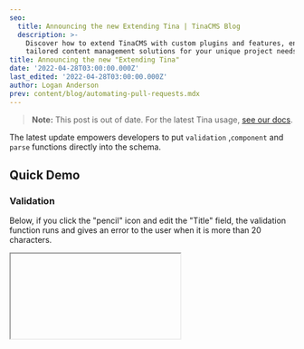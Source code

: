 ```yaml
---
seo:
  title: Announcing the new Extending Tina | TinaCMS Blog
  description: >-
    Discover how to extend TinaCMS with custom plugins and features, enabling
    tailored content management solutions for your unique project needs.
title: Announcing the new "Extending Tina"
date: '2022-04-28T03:00:00.000Z'
last_edited: '2022-04-28T03:00:00.000Z'
author: Logan Anderson
prev: content/blog/automating-pull-requests.mdx
---
```


> **Note:** This post is out of date. For the latest Tina usage, [see our docs](/docs).

The latest update empowers developers to put `validation` ,`component` and `parse` functions directly into the schema.

## Quick Demo

### Validation

Below, if you click the "pencil" icon and edit the "Title" field, the validation function runs and gives an error to the user when it is more than 20 characters.

<Iframe height={500} iframeSrc="https://tina-gql-playground.vercel.app/?markdownCode=---%0Atitle%3A+Hello%2C+World%0A---&schemaCode=import+%7B+defineSchema+%7D+from+%27tinacms%27%0A%0Aexport+default+defineSchema%28%7B%0A++collections%3A+%5B%7B%0A++++label%3A+%22Post%22%2C%0A++++name%3A+%22post%22%2C%0A++++path%3A+%22posts%22%2C%0A++++fields%3A+%5B%7B%0A++++++label%3A+%22Title%22%2C%0A++++++name%3A+%22title%22%2C%0A++++++type%3A+%22string%22%2C%0A++++++ui%3A+%7B%0A++++++++validate%3A+%28val%29+%3D%3E+%7B%0A++++++++++if+%28val.length+%3E+20%29+%7B%0A++++++++++++return+%27The+title+can+not+be+more+the+20+characters%27%0A++++++++++%7D%0A++++++++%7D%0A++++++%7D%0A++++%7D%5D%0A++%7D%5D%0A%7D%29&reactCode=import+*+as+React+from+%27react%27%0Aimport+%7B+useTina+%7D+from+%27tinacms%2Fdist%2Fedit-state%27%0A%0Aexport+default+function+Page%28props%29+%7B%0A++const+%7Bdata%2C+isLoading%7D+%3D+useTina%28%7B+query%3A+%60query+%7B%0A++post%28relativePath%3A+%22hello-world.md%22%29+%7B%0A++++title%0A++%7D%0A%7D%60%2C%0A++++variables%3A+%7B%7D%2C%0A++++data%3A+props.data%0A++%7D%29%0A%0A++if%28isLoading%29+%7B%0A++++return+%3Cdiv%3ELoading...%3C%2Fdiv%3E%0A++%7D%0A%0A++return+%28%0A++++%3Cdiv+className%3D%22bg-white%22%3E%0A++++++%3Cdiv+className%3D%22max-w-7xl+mx-auto+text-center+py-12+px-4+sm%3Apx-6+lg%3Apy-16+lg%3Apx-8%22%3E%0A++++++++%3Ch2+className%3D%22text-3xl+font-extrabold+tracking-tight+text-gray-900+sm%3Atext-4xl%22%3E%0A++++++++++%3Cspan+className%3D%22block%22%3E%7Bdata.post.title%7D%3C%2Fspan%3E%0A++++++++++%3Cspan+className%3D%22block%22%3EStart+your+free+trial+today.%3C%2Fspan%3E%0A++++++++%3C%2Fh2%3E%0A++++++++%3Cdiv+className%3D%22mt-8+flex+justify-center%22%3E%0A++++++++++%3Cdiv+className%3D%22inline-flex+rounded-md+shadow%22%3E%0A++++++++++++%3Ca%0A++++++++++++++href%3D%22%23%22%0A++++++++++++++className%3D%22inline-flex+items-center+justify-center+px-5+py-3+border+border-transparent+text-base+font-medium+rounded-md+text-white+bg-indigo-600+hover%3Abg-indigo-700%22%0A++++++++++++%3E%0A++++++++++++++Get+started%0A++++++++++++%3C%2Fa%3E%0A++++++++++%3C%2Fdiv%3E%0A++++++++++%3Cdiv+className%3D%22ml-3+inline-flex%22%3E%0A++++++++++++%3Ca%0A++++++++++++++href%3D%22%23%22%0A++++++++++++++className%3D%22inline-flex+items-center+justify-center+px-5+py-3+border+border-transparent+text-base+font-medium+rounded-md+text-indigo-700+bg-indigo-100+hover%3Abg-indigo-200%22%0A++++++++++++%3E%0A++++++++++++++Learn+more%0A++++++++++++%3C%2Fa%3E%0A++++++++++%3C%2Fdiv%3E%0A++++++++%3C%2Fdiv%3E%0A++++++%3C%2Fdiv%3E%0A++++%3C%2Fdiv%3E%0A++%29%0A%7D" />

### Custom components

With this update, you can create your custom components easily; see the example below for using a custom component.

<Iframe height={500} iframeSrc="https://tina-gql-playground.vercel.app/string-component" />

## How to update

> Check out [this getting started guide](/docs/setup-overview/) if you want to get started with tina

To update do the following,

### 1. Update imports in the `.tina/schema.{ts,tsx,js}` file

We will be using the `schema` file on the backend and frontend (previously, it was just the frontend), so all imports from `@tinacms/cli` need to be changed to `tinacms`.

### 2. add `defineConfig` to the schema

We are now recommending that your config be separate from the wrapper component and placed in the `schema.{ts,tsx,js}` or in its only folder.

So previously, the schema file would look like this.

```ts
export default defineSchema({
  // schema here
})
```

must be changed to

```ts
import { defineConfig } from 'tinacms'

export default defineConfig({
  // pass schema and apiUrl to the config (required) (this is how it is passed to the fronend)
  schema: schema,
  apiUrl: apiUrl,
  // add other config that would have previosly been in the _app.{js,tsx} file in the <TinaCMS> component.
  cmsCallback: (cms) => {
    //...
  },
  mediaStore: async () => {
    //...
  },
  collections: [
    // ...
  ],
})
export default schema
```

You should add the following two files in the `.tina/components` folder.

### 3. Add `.tina/components/TinaProvider.js`

This file handles the Tina configuration and the tina provider component, and this will only load when in edit mode, and an example below.

```js
import TinaCMS from 'tinacms'
import { tinaConfig } from '../schema.ts'

// Importing the TinaProvider directly into your page will cause Tina to be added to the production bundle.
// Instead, import the tina/provider/index default export to have it dynamically imported in edit-mode
/**
 *
 * @private Do not import this directly, please import the dynamic provider instead
 */
const TinaProvider = ({ children }) => {
  return <TinaCMS {...tinaConfig}>{children}</TinaCMS>
}
```

### 4. Add `.tina/components/TinaDynamicProvider.js`

The `TinaDynamicProvider.js` handles the loading of the TinaProvider when in "Edit mode." See the provided below

```js
import dynamic from 'next/dynamic'
const TinaProvider = dynamic(() => import('./TinaProvider'), { ssr: false })
import { TinaEditProvider } from 'tinacms/dist/edit-state'

const DynamicTina = ({ children }) => {
  return (
    <>
      <TinaEditProvider editMode={<TinaProvider>{children}</TinaProvider>}>
        {children}
      </TinaEditProvider>
    </>
  )
}

export default DynamicTina
```

> [Read more](/docs/tina-folder/overview/#tinadynamicproviderjs) about these two files in our reference docs

### 5. Update your `_app.{js,tsx}`

The last step is to update your `_app.{js,tsx}`. Since the config and the provider are in a separate file, this will be less code than what was there previously.

`_app.{js,tsx}` before:

```js
import dynamic from 'next/dynamic'
import { TinaEditProvider } from 'tinacms/dist/edit-state'
//...

const App = ({ Component, pageProps }) => {
  return (
    <>
      <TinaEditProvider
        showEditButton={true}
        editMode={
          <TinaCMS
            cmsCallback={(cms) => {
              //...
            }}
            apiURL={apiURL}
          >
            <Component {...pageProps} />
          </TinaCMS>
        }
      >
        <Component {...pageProps} />
      </TinaEditProvider>
    </>
  )
}
export default App
```

`_app.{js,tsx}` after:

```js
import DynamicTina from '../.tina/components/TinaDynamicProvider'

const App = ({ Component, pageProps }) => {
  return (
    <DynamicTina>
      <Component {...pageProps} />
    </DynamicTina>
  )
}
export default App
```

This separation of config into another file makes it much cleaner and easier to understand. In addition, the schema now being a part of the config and used on the frontend will allow functions to be passed and used. It will also allow us to make fewer network requests since we have more information.

## Closing words

The new features we talked about in this article only scratch the surface of what is possible; please [read the docs](/docs/extending-tina/overview/) to find out more.

If you are having any issues at all, please [reach out to us on discord](https://discord.com/invite/zumN63Ybpf) or create a [github issue](https://github.com/tinacms/tinacms/issues/new/choose).
